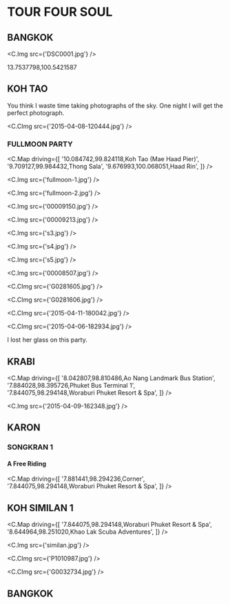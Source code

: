 
# TOUR FOUR SOUL

## BANGKOK

<C.Img src={'DSC0001.jpg'} />

13.7537798,100.5421587

## KOH TAO

You think I waste time taking photographs of the sky.
One night I will get the perfect photograph.

<C.CImg src={'2015-04-08-120444.jpg'} />

### FULLMOON PARTY

<C.Map
  driving={[
    '10.084742,99.824118,Koh Tao (Mae Haad Pier)',
    '9.709127,99.984432,Thong Sala',
    '9.676993,100.068051,Haad Rin',
]}
/>

<C.Img src={'fullmoon-1.jpg'} />

<C.Img src={'fullmoon-2.jpg'} />

<C.Img src={'00009150.jpg'} />

<C.Img src={'00009213.jpg'} />

<C.Img src={'s3.jpg'} />

<C.Img src={'s4.jpg'} />

<C.Img src={'s5.jpg'} />

<C.Img src={'00008507.jpg'} />

<C.CImg src={'G0281605.jpg'} />

<C.CImg src={'G0281606.jpg'} />

<C.CImg src={'2015-04-11-180042.jpg'} />

<C.CImg src={'2015-04-06-182934.jpg'} />

I lost her glass on this party.

## KRABI

<C.Map
  driving={[
    '8.042807,98.810486,Ao Nang Landmark Bus Station',
    '7.884028,98.395726,Phuket Bus Terminal 1',
    '7.844075,98.294148,Woraburi Phuket Resort & Spa',
]}
/>

<C.Img src={'2015-04-09-162348.jpg'} />

## KARON

### SONGKRAN 1

#### A Free Riding

<C.Map
  driving={[
    '7.881441,98.294236,Corner',
    '7.844075,98.294148,Woraburi Phuket Resort & Spa',
]}
/>

## KOH SIMILAN 1

<C.Map
  driving={[
    '7.844075,98.294148,Woraburi Phuket Resort & Spa',
    '8.644964,98.251020,Khao Lak Scuba Adventures',
]}
/>

<C.Img src={'similan.jpg'} />

<C.CImg src={'P1010987.jpg'} />

<C.CImg src={'G0032734.jpg'} />

## BANGKOK

